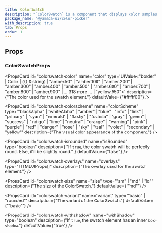```yaml
---
title: ColorSwatch
description: "`ColorSwatch` is a component that displays color samples."
package_name: "@yamada-ui/color-picker"
with_description: true
tab: Props
order: 1
---
```


## Props

### ColorSwatchProps

<PropsCard
  id="colorswatch-color"
  name="color"
  type='UIValue<"border" | Color | ({} & string) | "amber.50" | "amber.100" | "amber.200" | "amber.300" | "amber.400" | "amber.500" | "amber.600" | "amber.700" | "amber.800" | "amber.900" | ... 318 more ... | "yellow.950">'
  description={"The color used for the swatch element."}
  defaultValue={"#ffffff00"}
/>

<PropsCard
  id="colorswatch-colorscheme"
  name="colorScheme"
  type='"blackAlpha" | "whiteAlpha" | "amber" | "blue" | "info" | "link" | "primary" | "cyan" | "emerald" | "flashy" | "fuchsia" | "gray" | "green" | "success" | "indigo" | "lime" | "neutral" | "orange" | "warning" | "pink" | "purple" | "red" | "danger" | "rose" | "sky" | "teal" | "violet" | "secondary" | "yellow"'
  description={"The visual color appearance of the component."}
/>

<PropsCard
  id="colorswatch-isrounded"
  name="isRounded"
  type="boolean"
  description={
    "If `true`, the color swatch will be perfectly round. Else, it'll be slightly round."
  }
  defaultValue={"false"}
/>

<PropsCard
  id="colorswatch-overlays"
  name="overlays"
  type="HTMLUIProps[]"
  description={"The overlay used for the swatch element."}
/>

<PropsCard
  id="colorswatch-size"
  name="size"
  type='"sm" | "md" | "lg"'
  description={"The size of the ColorSwatch."}
  defaultValue={'"md"'}
/>

<PropsCard
  id="colorswatch-variant"
  name="variant"
  type='"basic" | "rounded"'
  description={"The variant of the ColorSwatch."}
  defaultValue={'"basic"'}
/>

<PropsCard
  id="colorswatch-withshadow"
  name="withShadow"
  type="boolean"
  description={"If `true`, the swatch element has an inner `box-shadow`."}
  defaultValue={"true"}
/>
